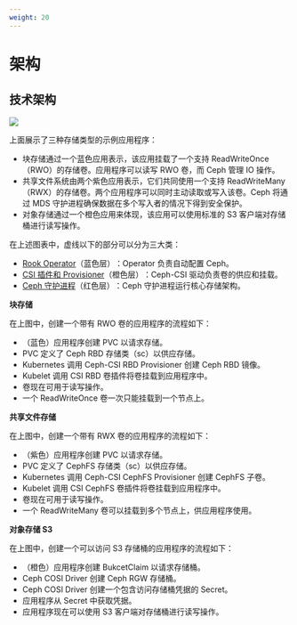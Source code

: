 ```yaml
---
weight: 20
---
```


# 架构

## 技术架构

![](./assets/rook_ceph_architecture.png)

上面展示了三种存储类型的示例应用程序：

- 块存储通过一个蓝色应用表示，该应用挂载了一个支持 ReadWriteOnce（RWO）的存储卷。应用程序可以读写 RWO 卷，而 Ceph 管理 IO 操作。
- 共享文件系统由两个紫色应用表示，它们共同使用一个支持 ReadWriteMany（RWX）的存储卷。两个应用程序可以同时主动读取或写入该卷。Ceph 将通过 MDS 守护进程确保数据在多个写入者的情况下得到安全保护。
- 对象存储通过一个橙色应用来体现，该应用可以使用标准的 S3 客户端对存储桶进行读写操作。

在上述图表中，虚线以下的部分可以分为三大类：

- [Rook Operator](./concepts/concept.mdx#rook-operator)（蓝色层）​：Operator 负责自动配置 Ceph。
- [CSI 插件和 Provisioner](./concepts/concept.mdx#ceph-csi)（橙色层）​：Ceph-CSI 驱动负责卷的供应和挂载。
- [Ceph 守护进程](./concepts/concept.mdx#ceph-模块功能)（红色层）​：Ceph 守护进程运行核心存储架构。

**块存储**

在上图中，创建一个带有 RWO 卷的应用程序的流程如下：

- （蓝色）应用程序创建 PVC 以请求存储。
- PVC 定义了 Ceph RBD 存储类（sc）以供应存储。
- Kubernetes 调用 Ceph-CSI RBD Provisioner 创建 Ceph RBD 镜像。
- Kubelet 调用 CSI RBD 卷插件将卷挂载到应用程序中。
- 卷现在可用于读写操作。
- 一个 ReadWriteOnce 卷一次只能挂载到一个节点上。

**共享文件存储**

在上图中，创建一个带有 RWX 卷的应用程序的流程如下：

- （紫色）应用程序创建 PVC 以请求存储。
- PVC 定义了 CephFS 存储类（sc）以供应存储。
- Kubernetes 调用 Ceph-CSI CephFS Provisioner 创建 CephFS 子卷。
- Kubelet 调用 CSI CephFS 卷插件将卷挂载到应用程序中。
- 卷现在可用于读写操作。
- 一个 ReadWriteMany 卷可以挂载到多个节点上，供应用程序使用。

**对象存储 S3**

在上图中，创建一个可以访问 S3 存储桶的应用程序的流程如下：

- （橙色）应用程序创建 BukcetClaim 以请求存储桶。
- Ceph COSI Driver 创建 Ceph RGW 存储桶。
- Ceph COSI Driver 创建一个包含访问存储桶凭据的 Secret。
- 应用程序从 Secret 中获取凭据。
- 应用程序现在可以使用 S3 客户端对存储桶进行读写操作。
